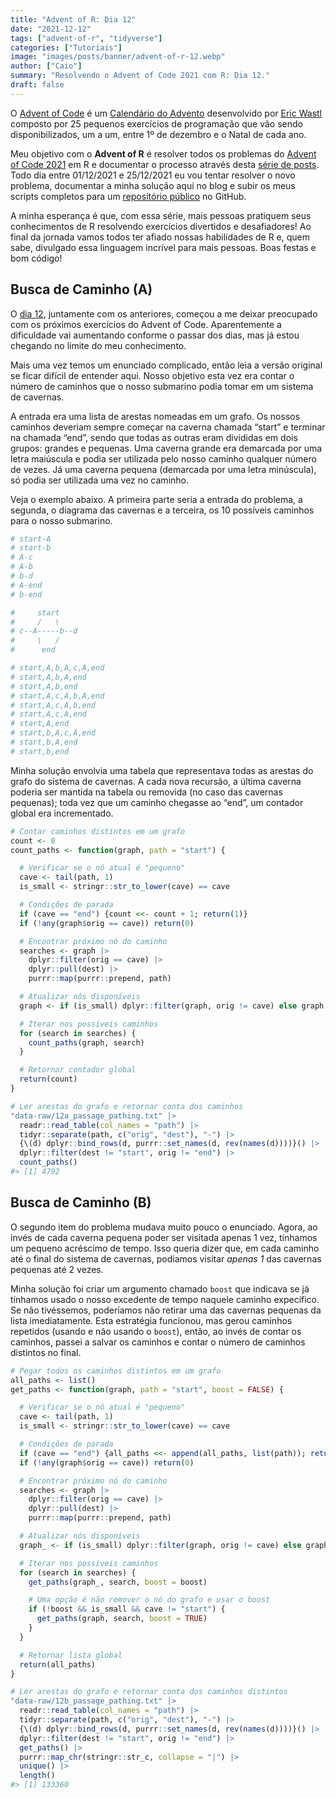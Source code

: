 ```yaml
---
title: "Advent of R: Dia 12"
date: "2021-12-12"
tags: ["advent-of-r", "tidyverse"]
categories: ["Tutoriais"]
image: "images/posts/banner/advent-of-r-12.webp"
author: ["Caio"]
summary: "Resolvendo o Advent of Code 2021 com R: Dia 12."
draft: false
---
```


O [Advent of Code](https://adventofcode.com) é um
[Calendário do Advento](https://pt.wikipedia.org/wiki/Calend%C3%A1rio_do_Advento)
desenvolvido por [Eric Wastl](https://github.com/topaz) composto por 25
pequenos exercícios de programação que vão sendo disponibilizados, um a um,
entre 1º de dezembro e o Natal de cada ano.

Meu objetivo com o **Advent of R** é resolver todos os problemas do
[Advent of Code 2021](https://adventofcode.com/2021) em R e documentar o
processo através desta
[série de posts](https://blog.curso-r.com/tags/advent-of-r/). Todo dia entre
01/12/2021 e 25/12/2021 eu vou tentar resolver o novo problema, documentar a
minha solução aqui no blog e subir os meus scripts completos para um
[repositório público](https://github.com/curso-r/advent-of-r) no GitHub.

A minha esperança é que, com essa série, mais pessoas pratiquem seus
conhecimentos de R resolvendo exercícios divertidos e desafiadores! Ao final
da jornada vamos todos ter afiado nossas habilidades de R e, quem sabe,
divulgado essa linguagem incrível para mais pessoas. Boas festas e bom código!

## Busca de Caminho (A)

O [dia 12](https://adventofcode.com/2021/day/12), juntamente com os anteriores,
começou a me deixar preocupado com os próximos exercícios do Advent of Code.
Aparentemente a dificuldade vai aumentando conforme o passar dos dias, mas já
estou chegando no limite do meu conhecimento.

Mais uma vez temos um enunciado complicado, então leia a versão original se
ficar difícil de entender aqui. Nosso objetivo esta vez era contar o número de
caminhos que o nosso submarino podia tomar em um sistema de cavernas.

A entrada era uma lista de arestas nomeadas em um grafo. Os nossos caminhos
deveriam sempre começar na caverna chamada "start" e terminar na chamada "end",
sendo que todas as outras eram divididas em dois grupos: grandes e pequenas. Uma
caverna grande era demarcada por uma letra maiúscula e podia ser utilizada pelo
nosso caminho qualquer número de vezes. Já uma caverna pequena (demarcada por
uma letra minúscula), só podia ser utilizada uma vez no caminho.

Veja o exemplo abaixo. A primeira parte seria a entrada do problema, a segunda,
o diagrama das cavernas e a terceira, os 10 possíveis caminhos para o nosso
submarino.

```r
# start-A
# start-b
# A-c
# A-b
# b-d
# A-end
# b-end

#     start
#     /   \
# c--A-----b--d
#     \   /
#      end

# start,A,b,A,c,A,end
# start,A,b,A,end
# start,A,b,end
# start,A,c,A,b,A,end
# start,A,c,A,b,end
# start,A,c,A,end
# start,A,end
# start,b,A,c,A,end
# start,b,A,end
# start,b,end
```

Minha solução envolvia uma tabela que representava todas as arestas do grafo do
sistema de cavernas. A cada nova recursão, a última caverna poderia ser mantida
na tabela ou removida (no caso das cavernas pequenas); toda vez que um caminho
chegasse ao "end", um contador global era incrementado.

```r
# Contar caminhos distintos em um grafo
count <- 0
count_paths <- function(graph, path = "start") {

  # Verificar se o nó atual é "pequeno"
  cave <- tail(path, 1)
  is_small <- stringr::str_to_lower(cave) == cave

  # Condições de parada
  if (cave == "end") {count <<- count + 1; return(1)}
  if (!any(graph$orig == cave)) return(0)

  # Encontrar próximo nó do caminho
  searches <- graph |>
    dplyr::filter(orig == cave) |>
    dplyr::pull(dest) |>
    purrr::map(purrr::prepend, path)

  # Atualizar nós disponíveis
  graph <- if (is_small) dplyr::filter(graph, orig != cave) else graph

  # Iterar nos possíveis caminhos
  for (search in searches) {
    count_paths(graph, search)
  }

  # Retornar contador global
  return(count)
}

# Ler arestas do grafo e retornar conta dos caminhos
"data-raw/12a_passage_pathing.txt" |>
  readr::read_table(col_names = "path") |>
  tidyr::separate(path, c("orig", "dest"), "-") |>
  {\(d) dplyr::bind_rows(d, purrr::set_names(d, rev(names(d))))}() |>
  dplyr::filter(dest != "start", orig != "end") |>
  count_paths()
#> [1] 4792
```

## Busca de Caminho (B)

O segundo item do problema mudava muito pouco o enunciado. Agora, ao invés de
cada caverna pequena poder ser visitada apenas 1 vez, tínhamos um pequeno
acréscimo de tempo. Isso queria dizer que, em cada caminho até o final do
sistema de cavernas, podíamos visitar _apenas 1_ das cavernas pequenas até 2
vezes.

Minha solução foi criar um argumento chamado `boost` que indicava se já tínhamos
usado o nosso excedente de tempo naquele caminho expecífico. Se não tivéssemos,
poderíamos não retirar uma das cavernas pequenas da lista imediatamente. Esta
estratégia funcionou, mas gerou caminhos repetidos (usando e não usando o
`boost`), então, ao invés de contar os caminhos, passei a salvar os caminhos e
contar o número de caminhos distintos no final.

```r
# Pegar todos os caminhos distintos em um grafo
all_paths <- list()
get_paths <- function(graph, path = "start", boost = FALSE) {

  # Verificar se o nó atual é "pequeno"
  cave <- tail(path, 1)
  is_small <- stringr::str_to_lower(cave) == cave

  # Condições de parada
  if (cave == "end") {all_paths <<- append(all_paths, list(path)); return(1)}
  if (!any(graph$orig == cave)) return(0)

  # Encontrar próximo nó do caminho
  searches <- graph |>
    dplyr::filter(orig == cave) |>
    dplyr::pull(dest) |>
    purrr::map(purrr::prepend, path)

  # Atualizar nós disponíveis
  graph_ <- if (is_small) dplyr::filter(graph, orig != cave) else graph

  # Iterar nos possíveis caminhos
  for (search in searches) {
    get_paths(graph_, search, boost = boost)

    # Uma opção é não remover o nó do grafo e usar o boost
    if (!boost && is_small && cave != "start") {
      get_paths(graph, search, boost = TRUE)
    }
  }

  # Retornar lista global
  return(all_paths)
}

# Ler arestas do grafo e retornar conta dos caminhos distintos
"data-raw/12b_passage_pathing.txt" |>
  readr::read_table(col_names = "path") |>
  tidyr::separate(path, c("orig", "dest"), "-") |>
  {\(d) dplyr::bind_rows(d, purrr::set_names(d, rev(names(d))))}() |>
  dplyr::filter(dest != "start", orig != "end") |>
  get_paths() |>
  purrr::map_chr(stringr::str_c, collapse = "|") |>
  unique() |>
  length()
#> [1] 133360
```
